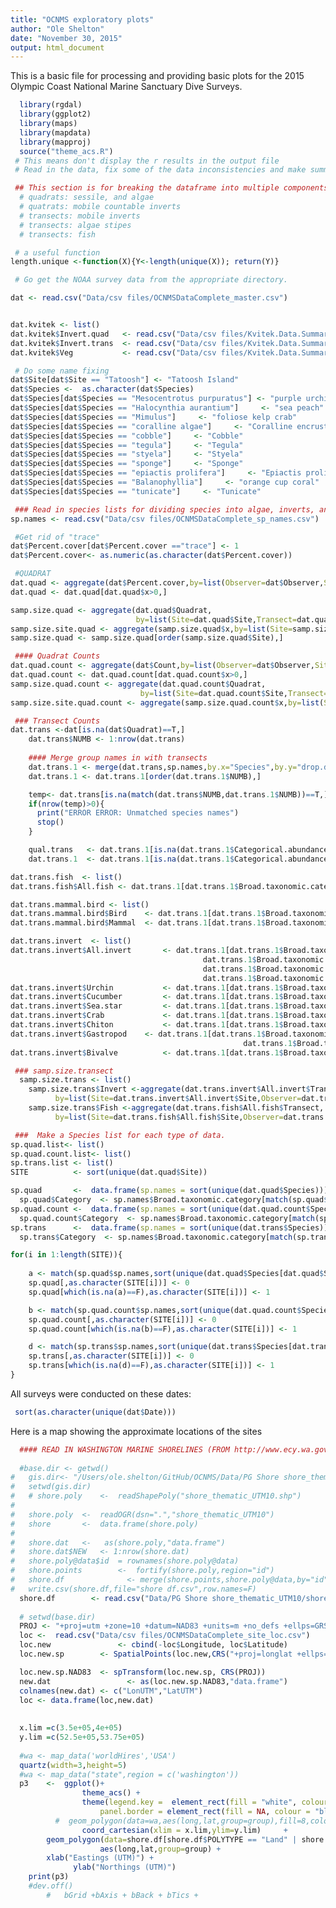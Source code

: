 ```yaml
---
title: "OCNMS exploratory plots"
author: "Ole Shelton"
date: "November 30, 2015"
output: html_document
---
```


This is a basic file for processing and providing basic plots for the 2015 Olympic Coast National Marine Sanctuary Dive Surveys.

```r
  library(rgdal)
  library(ggplot2)
  library(maps)
  library(mapdata)
  library(mapproj)
  source("theme_acs.R")
 # This means don't display the r results in the output file
 # Read in the data, fix some of the data inconsistencies and make summary data.frames and lists

 ## This section is for breaking the dataframe into multiple components
  # quadrats: sessile, and algae
  # quatrats: mobile countable inverts
  # transects: mobile inverts
  # transects: algae stipes
  # transects: fish

 # a useful function
length.unique <-function(X){Y<-length(unique(X)); return(Y)}

 # Go get the NOAA survey data from the appropriate directory.

dat <- read.csv("Data/csv files/OCNMSDataComplete_master.csv")


dat.kvitek <- list()
dat.kvitek$Invert.quad   <- read.csv("Data/csv files/Kvitek.Data.Summary.Invert.quadrats.csv")
dat.kvitek$Invert.trans  <- read.csv("Data/csv files/Kvitek.Data.Summary.Invert.transects.csv")
dat.kvitek$Veg           <- read.csv("Data/csv files/Kvitek.Data.Summary.Veg.csv")

 # Do some name fixing
dat$Site[dat$Site == "Tatoosh"] <- "Tatoosh Island"
dat$Species <-  as.character(dat$Species)
dat$Species[dat$Species == "Mesocentrotus purpuratus"] <- "purple urchin"
dat$Species[dat$Species == "Halocynthia aurantium"]     <- "sea peach"
dat$Species[dat$Species == "Mimulus"]     <- "foliose kelp crab"
dat$Species[dat$Species == "coralline algae"]     <- "Coralline encrusting"
dat$Species[dat$Species == "cobble"]     <- "Cobble"
dat$Species[dat$Species == "tegula"]     <- "Tegula"
dat$Species[dat$Species == "styela"]     <- "Styela"
dat$Species[dat$Species == "sponge"]     <- "Sponge"
dat$Species[dat$Species == "epiactis prolifera"]     <- "Epiactis prolifera"
dat$Species[dat$Species == "Balanophyllia"]     <- "orange cup coral"
dat$Species[dat$Species == "tunicate"]     <- "Tunicate"

 ### Read in species lists for dividing species into algae, inverts, and fish.
sp.names <- read.csv("Data/csv files/OCNMSDataComplete_sp_names.csv")

 #Get rid of "trace"
dat$Percent.cover[dat$Percent.cover =="trace"] <- 1
dat$Percent.cover<- as.numeric(as.character(dat$Percent.cover))

 #QUADRAT
dat.quad <- aggregate(dat$Percent.cover,by=list(Observer=dat$Observer,Site=dat$Site,Transect=dat$Transect,Quadrat=dat$Quadrat,Species=dat$Species), sum,na.rm=T)
dat.quad <- dat.quad[dat.quad$x>0,]

samp.size.quad <- aggregate(dat.quad$Quadrat,
                            by=list(Site=dat.quad$Site,Transect=dat.quad$Transect,Observer=dat.quad$Observer),length.unique)
samp.size.site.quad <- aggregate(samp.size.quad$x,by=list(Site=samp.size.quad$Site),sum) 
samp.size.quad <- samp.size.quad[order(samp.size.quad$Site),]

 #### Quadrat Counts
dat.quad.count <- aggregate(dat$Count,by=list(Observer=dat$Observer,Site=dat$Site,Transect=dat$Transect,Quadrat=dat$Quadrat,Species=dat$Species), sum,na.rm=T)
dat.quad.count <- dat.quad.count[dat.quad.count$x>0,]
samp.size.quad.count <- aggregate(dat.quad.count$Quadrat,
                             by=list(Site=dat.quad.count$Site,Transect=dat.quad.count$Transect,Observer=dat.quad.count$Observer),length.unique)
samp.size.site.quad.count <- aggregate(samp.size.quad.count$x,by=list(Site=samp.size.quad.count$Site),sum) 

 ### Transect Counts
dat.trans <-dat[is.na(dat$Quadrat)==T,]
    dat.trans$NUMB <- 1:nrow(dat.trans)
    
    #### Merge group names in with transects
    dat.trans.1 <- merge(dat.trans,sp.names,by.x="Species",by.y="drop.down")
    dat.trans.1 <- dat.trans.1[order(dat.trans.1$NUMB),]

    temp<- dat.trans[is.na(match(dat.trans$NUMB,dat.trans.1$NUMB))==T,]
    if(nrow(temp)>0){
      print("ERROR ERROR: Unmatched species names")
      stop()
    }

    qual.trans   <- dat.trans.1[is.na(dat.trans.1$Categorical.abundance)==F,]
    dat.trans.1  <- dat.trans.1[is.na(dat.trans.1$Categorical.abundance)==T,]

dat.trans.fish  <- list()
dat.trans.fish$All.fish <- dat.trans.1[dat.trans.1$Broad.taxonomic.category == "Fish",]

dat.trans.mammal.bird <- list()
dat.trans.mammal.bird$Bird    <- dat.trans.1[dat.trans.1$Broad.taxonomic.category == "Birds",]
dat.trans.mammal.bird$Mammal  <- dat.trans.1[dat.trans.1$Broad.taxonomic.category == "Mammals",]

dat.trans.invert  <- list()
dat.trans.invert$All.invert       <- dat.trans.1[dat.trans.1$Broad.taxonomic.category != "Fish" &
                                           dat.trans.1$Broad.taxonomic.category != "Birds" &
                                           dat.trans.1$Broad.taxonomic.category != "Mammals" &
                                           dat.trans.1$Broad.taxonomic.category != "Brown algae",]
dat.trans.invert$Urchin           <- dat.trans.1[dat.trans.1$Broad.taxonomic.category == "Urchin",]
dat.trans.invert$Cucumber         <- dat.trans.1[dat.trans.1$Broad.taxonomic.category == "Sea cucumbers",]
dat.trans.invert$Sea.star         <- dat.trans.1[dat.trans.1$Broad.taxonomic.category == "Seastars",]
dat.trans.invert$Crab             <- dat.trans.1[dat.trans.1$Broad.taxonomic.category == "Crabs",]
dat.trans.invert$Chiton           <- dat.trans.1[dat.trans.1$Broad.taxonomic.category == "Chiton",]
dat.trans.invert$Gastropod    <- dat.trans.1[dat.trans.1$Broad.taxonomic.category == "Limpet"|
                                                    dat.trans.1$Broad.taxonomic.category == "Gastropod",]
dat.trans.invert$Bivalve          <- dat.trans.1[dat.trans.1$Broad.taxonomic.category == "Bivalve" ,]

 ### samp.size.transect
  samp.size.trans <- list()
    samp.size.trans$Invert <-aggregate(dat.trans.invert$All.invert$Transect,
          by=list(Site=dat.trans.invert$All.invert$Site,Observer=dat.trans.invert$All.invert$Observer),length.unique)
    samp.size.trans$Fish <-aggregate(dat.trans.fish$All.fish$Transect,
          by=list(Site=dat.trans.fish$All.fish$Site,Observer=dat.trans.fish$All.fish$Observer),length.unique)

 ###  Make a Species list for each type of data.
sp.quad.list<- list()
sp.quad.count.list<- list()
sp.trans.list <- list()
SITE          <- sort(unique(dat.quad$Site))

sp.quad       <-  data.frame(sp.names = sort(unique(dat.quad$Species)))
  sp.quad$Category  <- sp.names$Broad.taxonomic.category[match(sp.quad$sp.names,sp.names$drop.down)]
sp.quad.count <-  data.frame(sp.names = sort(unique(dat.quad.count$Species)))
  sp.quad.count$Category  <- sp.names$Broad.taxonomic.category[match(sp.quad.count$sp.names,sp.names$drop.down)]
sp.trans      <-  data.frame(sp.names = sort(unique(dat.trans$Species)))
  sp.trans$Category  <- sp.names$Broad.taxonomic.category[match(sp.trans$sp.names,sp.names$drop.down)]

for(i in 1:length(SITE)){
    
    a <- match(sp.quad$sp.names,sort(unique(dat.quad$Species[dat.quad$Site==SITE[i]])))
    sp.quad[,as.character(SITE[i])] <- 0
    sp.quad[which(is.na(a)==F),as.character(SITE[i])] <- 1

    b <- match(sp.quad.count$sp.names,sort(unique(dat.quad.count$Species[dat.quad.count$Site==SITE[i]])))
    sp.quad.count[,as.character(SITE[i])] <- 0
    sp.quad.count[which(is.na(b)==F),as.character(SITE[i])] <- 1

    d <- match(sp.trans$sp.names,sort(unique(dat.trans$Species[dat.trans$Site==SITE[i]])))
    sp.trans[,as.character(SITE[i])] <- 0
    sp.trans[which(is.na(d)==F),as.character(SITE[i])] <- 1
}
```

All surveys were conducted on these dates:
```r
 sort(as.character(unique(dat$Date)))
```
Here is a map showing the approximate locations of the sites
```r
  #### READ IN WASHINGTON MARINE SHORELINES (FROM http://www.ecy.wa.gov/services/gis/data/data.htm
  
  #base.dir <- getwd()
#   gis.dir<- "/Users/ole.shelton/GitHub/OCNMS/Data/PG Shore shore_thematic_UTM10/"
#   setwd(gis.dir)
#   # shore.poly	<-	readShapePoly("shore_thematic_UTM10.shp")
#   
#   shore.poly	<-	readOGR(dsn=".","shore_thematic_UTM10")
#   shore		<-	data.frame(shore.poly)
# 
#   shore.dat	<-	 as(shore.poly,"data.frame")
#   shore.dat$NEW	<- 1:nrow(shore.dat)
#   shore.poly@data$id 	= rownames(shore.poly@data)
#   shore.points		<-	fortify(shore.poly,region="id")
#   shore.df			  <- merge(shore.points,shore.poly@data,by="id")
#   write.csv(shore.df,file="shore df.csv",row.names=F)
  shore.df        <- read.csv("Data/PG Shore shore_thematic_UTM10/shore df.csv")
  
  # setwd(base.dir)
  PROJ <- "+proj=utm +zone=10 +datum=NAD83 +units=m +no_defs +ellps=GRS80 +towgs84=0,0,0"
  loc <-  read.csv("Data/csv files/OCNMSDataComplete_site_loc.csv")
  loc.new				<- cbind(-loc$Longitude, loc$Latitude)
  loc.new.sp		<- SpatialPoints(loc.new,CRS("+proj=longlat +ellps=WGS84 +datum=WGS84"))

  loc.new.sp.NAD83	<- spTransform(loc.new.sp, CRS(PROJ))
  new.dat			      <- as(loc.new.sp.NAD83,"data.frame")
  colnames(new.dat)	<- c("LonUTM","LatUTM")
  loc <- data.frame(loc,new.dat)
  
  
  x.lim =c(3.5e+05,4e+05)
  y.lim =c(52.5e+05,53.75e+05)
  
  #wa <- map_data('worldHires','USA')
  quartz(width=3,height=5)
  #wa <- map_data("state",region = c('washington'))
  p3	<-	ggplot()+
				theme_acs() +
				theme(legend.key =  element_rect(fill = "white", colour = "white"),
					panel.border = element_rect(fill = NA, colour = "black",size=1.5)) +
		  #  geom_polygon(data=wa,aes(long,lat,group=group),fill=8,color="black")	+
				coord_cartesian(xlim = x.lim,ylim=y.lim)     +
        geom_polygon(data=shore.df[shore.df$POLYTYPE == "Land" | shore.df$POLYTYPE == "Island" ,], fill=grey(0.7),color=NA) +
					aes(long,lat,group=group) +
        xlab("Eastings (UTM)") +
			  ylab("Northings (UTM)") 
	print(p3)
	#dev.off()
  		# 	bGrid +bAxis + bBack + bTics +

```






